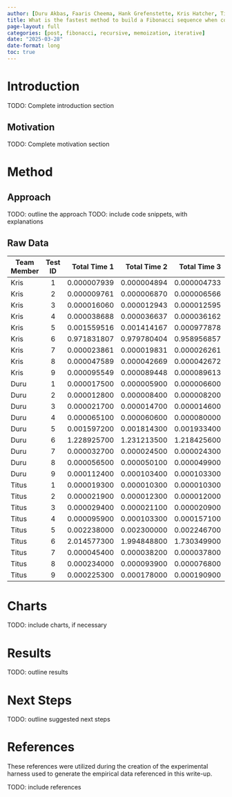 ```yaml
---
author: [Duru Akbas, Faaris Cheema, Hank Grefenstette, Kris Hatcher, Titus Smith]
title: What is the fastest method to build a Fibonacci sequence when considering recursive, iterative, and memoized approaches?
page-layout: full
categories: [post, fibonacci, recursive, memoization, iterative]
date: "2025-03-28"
date-format: long
toc: true
---
```


# Introduction

TODO: Complete introduction section

## Motivation

TODO: Complete motivation section

# Method

## Approach

TODO: outline the approach
TODO: include code snippets, with explanations

## Raw Data

| Team Member | Test ID | Total Time 1 | Total Time 2 | Total Time 3 | Total Time 4 | Total Time 5 | Quantity | Approach    | Runs | Repeats |
| ----------- | :-----: | -----------: | -----------: | -----------: | -----------: | -----------: | -------: | ----------- | :--: | :-----: |
| Kris        | 1       |  0.000007939 |  0.000004894 |  0.000004733 |  0.000004759 |  0.000004612 |        7 | iterative   |   15 |       5 |
| Kris        | 2       |  0.000009761 |  0.000006870 |  0.000006566 |  0.000006590 |  0.000006498 |       14 | iterative   |   15 |       5 |
| Kris        | 3       |  0.000016060 |  0.000012943 |  0.000012595 |  0.000012636 |  0.000012612 |       28 | iterative   |   15 |       5 |
| Kris        | 4       |  0.000038688 |  0.000036637 |  0.000036162 |  0.000035837 |  0.000036156 |        7 | recursive   |   15 |       5 |
| Kris        | 5       |  0.001559516 |  0.001414167 |  0.000977878 |  0.000981816 |  0.001404749 |       14 | recursive   |   15 |       5 |
| Kris        | 6       |  0.971831807 |  0.979780404 |  0.958956857 |  0.983081094 |  0.961149388 |       28 | recursive   |   15 |       5 |
| Kris        | 7       |  0.000023861 |  0.000019831 |  0.000026261 |  0.000019497 |  0.000039703 |        7 | memoization |   15 |       5 |
| Kris        | 8       |  0.000047589 |  0.000042669 |  0.000042672 |  0.000042514 |  0.000042335 |       14 | memoization |   15 |       5 |
| Kris        | 9       |  0.000095549 |  0.000089448 |  0.000089613 |  0.000089699 |  0.000089412 |       28 | memoization |   15 |       5 |
| Duru        | 1       |  0.000017500 |  0.000005900 |  0.000006600 |  0.000005700 |  0.000005800 |        7 | iterative   |   15 |       5 |
| Duru        | 2       |  0.000012800 |  0.000008400 |  0.000008200 |  0.000008300 |  0.000008300 |       14 | iterative   |   15 |       5 |
| Duru        | 3       |  0.000021700 |  0.000014700 |  0.000014600 |  0.000014600 |  0.000014500 |       28 | iterative   |   15 |       5 |
| Duru        | 4       |  0.000065100 |  0.000060600 |  0.000080000 |  0.000079400 |  0.000058200 |        7 | recursive   |   15 |       5 |
| Duru        | 5       |  0.001597200 |  0.001814300 |  0.001933400 |  0.002276700 |  0.002061000 |       14 | recursive   |   15 |       5 |
| Duru        | 6       |  1.228925700 |  1.231213500 |  1.218425600 |  1.239988300 |  1.228814600 |       28 | recursive   |   15 |       5 |
| Duru        | 7       |  0.000032700 |  0.000024500 |  0.000024300 |  0.000024300 |  0.000024200 |        7 | memoization |   15 |       5 |
| Duru        | 8       |  0.000056500 |  0.000050100 |  0.000049900 |  0.000049800 |  0.000049700 |       14 | memoization |   15 |       5 |
| Duru        | 9       |  0.000112400 |  0.000103400 |  0.000103300 |  0.000105800 |  0.000106300 |       28 | memoization |   15 |       5 |
| Titus       | 1       |  0.000019300 |  0.000010300 |  0.000010300 |  0.000011400 |  0.000010200 |        7 | iterative   |   15 |       5 |
| Titus       | 2       |  0.000021900 |  0.000012300 |  0.000012000 |  0.000012000 |  0.000012000 |       14 | iterative   |   15 |       5 |
| Titus       | 3       |  0.000029400 |  0.000021100 |  0.000020900 |  0.000020800 |  0.000020800 |       28 | iterative   |   15 |       5 |
| Titus       | 4       |  0.000095900 |  0.000103300 |  0.000157100 |  0.000095700 |  0.000095900 |        7 | recursive   |   15 |       5 |
| Titus       | 5       |  0.002238000 |  0.002300000 |  0.002246700 |  0.003815000 |  0.002587200 |       14 | recursive   |   15 |       5 |
| Titus       | 6       |  2.014577300 |  1.994848800 |  1.730349900 |  1.490137900 |  1.495413900 |       28 | recursive   |   15 |       5 |
| Titus       | 7       |  0.000045400 |  0.000038200 |  0.000037800 |  0.000037700 |  0.000037800 |        7 | memoization |   15 |       5 |
| Titus       | 8       |  0.000234000 |  0.000093900 |  0.000076800 |  0.000076700 |  0.000083500 |       14 | memoization |   15 |       5 |
| Titus       | 9       |  0.000225300 |  0.000178000 |  0.000190900 |  0.000207500 |  0.000186000 |       28 | memoization |   15 |       5 |

# Charts

TODO: include charts, if necessary

# Results

TODO: outline results

# Next Steps

TODO: outline suggested next steps

# References

These references were utilized during the creation of the experimental harness used to generate the empirical data referenced in this write-up.

TODO: include references
